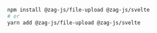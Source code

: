 ```bash
npm install @zag-js/file-upload @zag-js/svelte
# or
yarn add @zag-js/file-upload @zag-js/svelte
```
